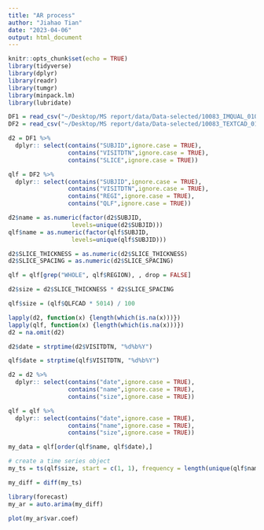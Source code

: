 ```yaml
---
title: "AR process"
author: "Jiahao Tian"
date: "2023-04-06"
output: html_document
---
```


```r
knitr::opts_chunk$set(echo = TRUE)
library(tidyverse)
library(dplyr)
library(readr)
library(tumgr)
library(minpack.lm)
library(lubridate)

```


```r
DF1 = read_csv("~/Desktop/MS report/data/Data-selected/10083_IMQUAL_01Oct2021.csv")
DF2 = read_csv("~/Desktop/MS report/data/Data-selected/10083_TEXTCAD_01Oct2021.csv")
```


```r
d2 = DF1 %>% 
  dplyr:: select(contains("SUBJID",ignore.case = TRUE), 
                 contains("VISITDTN",ignore.case = TRUE),
                 contains("SLICE",ignore.case = TRUE))

qlf = DF2 %>% 
  dplyr:: select(contains("SUBJID",ignore.case = TRUE), 
                 contains("VISITDTN",ignore.case = TRUE),
                 contains("REGI",ignore.case = TRUE), 
                 contains("QLF",ignore.case = TRUE))
```


```R
d2$name = as.numeric(factor(d2$SUBJID, 
                  levels=unique(d2$SUBJID)))
qlf$name = as.numeric(factor(qlf$SUBJID, 
                  levels=unique(qlf$SUBJID)))

d2$SLICE_THICKNESS = as.numeric(d2$SLICE_THICKNESS)
d2$SLICE_SPACING = as.numeric(d2$SLICE_SPACING)

qlf = qlf[grep("WHOLE", qlf$REGION), , drop = FALSE]
```


```r
d2$size = d2$SLICE_THICKNESS * d2$SLICE_SPACING 

qlf$size = (qlf$QLFCAD * 5014) / 100
```


```r
lapply(d2, function(x) {length(which(is.na(x)))})
lapply(qlf, function(x) {length(which(is.na(x)))})
d2 = na.omit(d2)
```


```r
d2$date = strptime(d2$VISITDTN, "%d%b%Y")

qlf$date = strptime(qlf$VISITDTN, "%d%b%Y")
```

```r
d2 = d2 %>% 
  dplyr:: select(contains("date",ignore.case = TRUE), 
                 contains("name",ignore.case = TRUE),
                 contains("size",ignore.case = TRUE))

qlf = qlf %>% 
  dplyr:: select(contains("date",ignore.case = TRUE), 
                 contains("name",ignore.case = TRUE),
                 contains("size",ignore.case = TRUE))

```


```r
my_data = qlf[order(qlf$name, qlf$date),]

# create a time series object 
my_ts = ts(qlf$size, start = c(1, 1), frequency = length(unique(qlf$name)))

my_diff = diff(my_ts)

library(forecast)
my_ar = auto.arima(my_diff)


```


####################################

```r
plot(my_ar$var.coef)

```